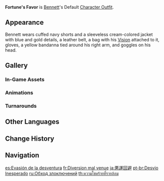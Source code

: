 {{Outfit Infobox
|id           = 203200
|image        = <gallery>
Character Bennett Full Wish.png|Wish
Character Bennett Game.png|In-Game
</gallery>
|character    = Bennett
|type         = Default
|description  = Bennett's outfit. An old adventurer's uniform that has been patched and sewn up in various places.
|obtain       = Unlocked upon obtaining character
}}
'''Fortune's Favor''' is [[Bennett]]'s Default [[Character Outfit]].

==Appearance==
<!-- Keep appearance section short and concise. Limit to 1-2 paragraphs (preferably 1 paragraph) with 3-4 sentences each. -->
Bennett wears cuffed navy shorts and a sleeveless cream-colored jacket with blue and gold details, a leather belt, a bag with his {{Pyro}} [[Vision]] attached to it, gloves, a yellow bandanna tied around his right arm, and goggles on his head.

==Gallery==
===In-Game Assets===
{{Assets/Outfit|Fortune's Favor|nomain=1}}

===Animations===
{{Preview/CharacterAnimations|Bennett|nocaption=1}}

===Turnarounds===
{{Turnarounds}}

==Other Languages==
{{Other Languages
|en      = Fortune's Favor
|zhs     = 噩运绕行
|zhs_rm  = Èyùn Ràoxíng
|zht     = 噩運繞行
|zht_rm  = Èyùn Ràoxíng
|zh_tl   = Misfortune Detour
|ja      = 悪運回避
|ja_rm   = Akuun Kaiwa
|ja_tl   = Avoidance of Devil's Luck
|ko      = 악운은 멀리
|ko_rm   = Akuneun Meolli
|ko_tl   = Faraway Misfortune
|es      = Evasión de la desventura
|es_tl   = Evasion of Misfortune
|fr      = Diversion mal venue
|fr_tl   = Untimely Diversion
|ru      = Обход злоключений
|ru_tl   = Evasion of Misadventures
|th      = ความโชคร้ายที่รายล้อม
|th_rm   = Khwam chokrai thi railom
|th_tl   = Surrounding Misfortune
|vi      = Vận Đen Đeo Bám
|vi_tl   = Clinging Misfortune
|de      = Ablenkung des Unglücks
|de_tl   = Diversion of Misfortune
|id      = Fortune's Favor
|pt      = Desvio Inesperado
|pt_tl   = Unexpected Detour
|tr      = Talihin Lütfu
|tr_tl   = Fortune's Favor
|it      = Favore della fortuna
|it_tl   = Fortune's Favor
}}

==Change History==
{{Change History|1.0}}

==Navigation==
{{Dressing Room Navbox|type=outfit}}

[[es:Evasión de la desventura]]
[[fr:Diversion mal venue]]
[[ja:悪運回避]]
[[pt-br:Desvio Inesperado]]
[[ru:Обход злоключений]]
[[th:ความโชคร้ายที่รายล้อม]]